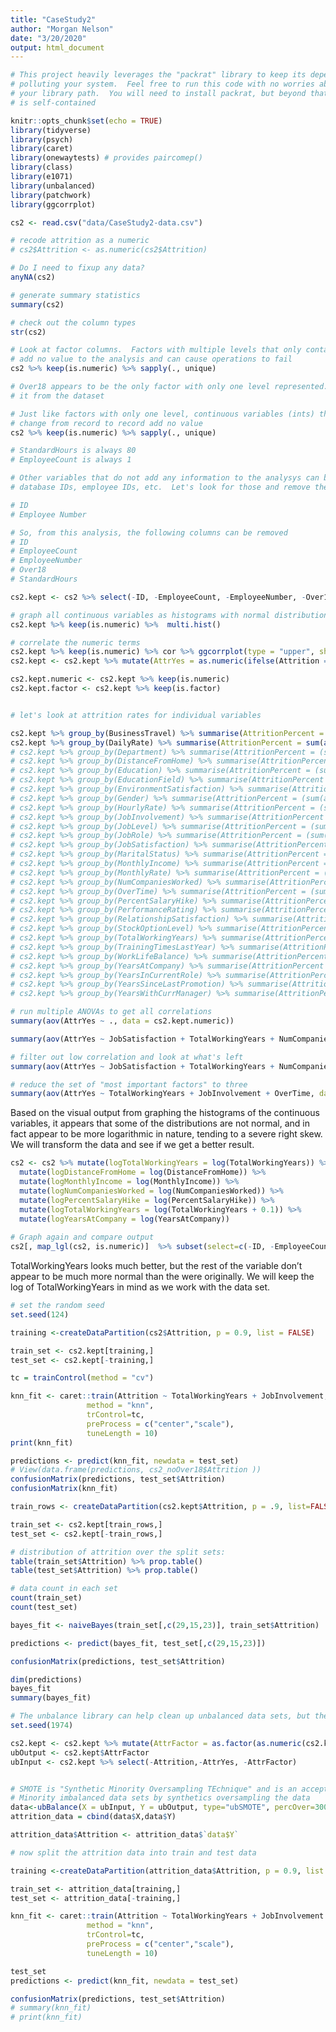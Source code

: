 ```yaml
---
title: "CaseStudy2"
author: "Morgan Nelson"
date: "3/20/2020"
output: html_document
---
```


```r
# This project heavily leverages the "packrat" library to keep its dependencies from 
# polluting your system.  Feel free to run this code with no worries about cleaning up 
# your library path.  You will need to install packrat, but beyond that, this project
# is self-contained

knitr::opts_chunk$set(echo = TRUE)
library(tidyverse)
library(psych)
library(caret)
library(onewaytests) # provides paircomep()
library(class)
library(e1071)
library(unbalanced)
library(patchwork)
library(ggcorrplot)

cs2 <- read.csv("data/CaseStudy2-data.csv")

# recode attrition as a numeric
# cs2$Attrition <- as.numeric(cs2$Attrition)
```

```r
# Do I need to fixup any data?
anyNA(cs2)

# generate summary statistics
summary(cs2)

# check out the column types
str(cs2)

# Look at factor columns.  Factors with multiple levels that only contain one value 
# add no value to the analysis and can cause operations to fail
cs2 %>% keep(is.numeric) %>% sapply(., unique)

# Over18 appears to be the only factor with only one level represented.  We can remove
# it from the dataset

# Just like factors with only one level, continuous variables (ints) that do not
# change from record to record add no value
cs2 %>% keep(is.numeric) %>% sapply(., unique)

# StandardHours is always 80
# EmployeeCount is always 1

# Other variables that do not add any information to the analysys can by
# database IDs, employee IDs, etc.  Let's look for those and remove them as well.

# ID
# Employee Number

# So, from this analysis, the following columns can be removed
# ID
# EmployeeCount
# EmployeeNumber
# Over18
# StandardHours

cs2.kept <- cs2 %>% select(-ID, -EmployeeCount, -EmployeeNumber, -Over18, -StandardHours)

# graph all continuous variables as histograms with normal distribution overlays
cs2.kept %>% keep(is.numeric) %>%  multi.hist()

# correlate the numeric terms
cs2.kept %>% keep(is.numeric) %>% cor %>% ggcorrplot(type = "upper", show.diag = FALSE)
cs2.kept <- cs2.kept %>% mutate(AttrYes = as.numeric(ifelse(Attrition == "Yes", 1, 0)))

cs2.kept.numeric <- cs2.kept %>% keep(is.numeric)
cs2.kept.factor <- cs2.kept %>% keep(is.factor)



```
```r
# let's look at attrition rates for individual variables

cs2.kept %>% group_by(BusinessTravel) %>% summarise(AttritionPercent = sum(as.numeric(Attrition)-1)/n(), totalPeople = n())
cs2.kept %>% group_by(DailyRate) %>% summarise(AttritionPercent = sum(as.numeric(Attrition)-1)/n(), totalPeople = n())
# cs2.kept %>% group_by(Department) %>% summarise(AttritionPercent = (sum(as.numeric(cs2.kept$Attrition)-1)/n()), totalPeople = n())
# cs2.kept %>% group_by(DistanceFromHome) %>% summarise(AttritionPercent = (sum(as.numeric(cs2.kept$Attrition)-1)/n()), totalPeople = n())
# cs2.kept %>% group_by(Education) %>% summarise(AttritionPercent = (sum(as.numeric(cs2.kept$Attrition)-1)/n()), totalPeople = n())
# cs2.kept %>% group_by(EducationField) %>% summarise(AttritionPercent = (sum(as.numeric(cs2.kept$Attrition)-1)/n()), totalPeople = n())
# cs2.kept %>% group_by(EnvironmentSatisfaction) %>% summarise(AttritionPercent = (sum(as.numeric(cs2.kept$Attrition)-1)/n()), totalPeople = n())
# cs2.kept %>% group_by(Gender) %>% summarise(AttritionPercent = (sum(as.numeric(cs2.kept$Attrition)-1)/n()), totalPeople = n())
# cs2.kept %>% group_by(HourlyRate) %>% summarise(AttritionPercent = (sum(as.numeric(cs2.kept$Attrition)-1)/n()), totalPeople = n())
# cs2.kept %>% group_by(JobInvolvement) %>% summarise(AttritionPercent = (sum(as.numeric(cs2.kept$Attrition)-1)/n()), totalPeople = n())
# cs2.kept %>% group_by(JobLevel) %>% summarise(AttritionPercent = (sum(as.numeric(cs2.kept$Attrition)-1)/n()), totalPeople = n())
# cs2.kept %>% group_by(JobRole) %>% summarise(AttritionPercent = (sum(as.numeric(cs2.kept$Attrition)-1)/n()), totalPeople = n())
# cs2.kept %>% group_by(JobSatisfaction) %>% summarise(AttritionPercent = (sum(as.numeric(cs2.kept$Attrition)-1)/n()), totalPeople = n())
# cs2.kept %>% group_by(MaritalStatus) %>% summarise(AttritionPercent = (sum(as.numeric(cs2.kept$Attrition)-1)/n()), totalPeople = n())
# cs2.kept %>% group_by(MonthlyIncome) %>% summarise(AttritionPercent = (sum(as.numeric(cs2.kept$Attrition)-1)/n()), totalPeople = n())
# cs2.kept %>% group_by(MonthlyRate) %>% summarise(AttritionPercent = (sum(as.numeric(cs2.kept$Attrition)-1)/n()), totalPeople = n())
# cs2.kept %>% group_by(NumCompaniesWorked) %>% summarise(AttritionPercent = (sum(as.numeric(cs2.kept$Attrition)-1)/n()), totalPeople = n())
# cs2.kept %>% group_by(OverTime) %>% summarise(AttritionPercent = (sum(as.numeric(cs2.kept$Attrition)-1)/n()), totalPeople = n())
# cs2.kept %>% group_by(PercentSalaryHike) %>% summarise(AttritionPercent = (sum(as.numeric(cs2.kept$Attrition)-1)/n()), totalPeople = n())
# cs2.kept %>% group_by(PerformanceRating) %>% summarise(AttritionPercent = (sum(as.numeric(cs2.kept$Attrition)-1)/n()), totalPeople = n())
# cs2.kept %>% group_by(RelationshipSatisfaction) %>% summarise(AttritionPercent = (sum(as.numeric(cs2.kept$Attrition)-1)/n()), totalPeople = n())
# cs2.kept %>% group_by(StockOptionLevel) %>% summarise(AttritionPercent = (sum(as.numeric(cs2.kept$Attrition)-1)/n()), totalPeople = n())
# cs2.kept %>% group_by(TotalWorkingYears) %>% summarise(AttritionPercent = (sum(as.numeric(cs2.kept$Attrition)-1)/n()), totalPeople = n())
# cs2.kept %>% group_by(TrainingTimesLastYear) %>% summarise(AttritionPercent = (sum(as.numeric(cs2.kept$Attrition)-1)/n()), totalPeople = n())
# cs2.kept %>% group_by(WorkLifeBalance) %>% summarise(AttritionPercent = (sum(as.numeric(cs2.kept$Attrition)-1)/n()), totalPeople = n())
# cs2.kept %>% group_by(YearsAtCompany) %>% summarise(AttritionPercent = (sum(as.numeric(cs2.kept$Attrition)-1)/n()), totalPeople = n())
# cs2.kept %>% group_by(YearsInCurrentRole) %>% summarise(AttritionPercent = (sum(as.numeric(cs2.kept$Attrition)-1)/n()), totalPeople = n())
# cs2.kept %>% group_by(YearsSinceLastPromotion) %>% summarise(AttritionPercent = (sum(as.numeric(cs2.kept$Attrition)-1)/n()), totalPeople = n())
# cs2.kept %>% group_by(YearsWithCurrManager) %>% summarise(AttritionPercent = (sum(as.numeric(cs2.kept$Attrition)-1)/n()), totalPeople = n())

```
```r

# run multiple ANOVAs to get all correlations
summary(aov(AttrYes ~ ., data = cs2.kept.numeric))

summary(aov(AttrYes ~ JobSatisfaction + TotalWorkingYears + NumCompaniesWorked + StockOptionLevel + Age + BusinessTravel + DailyRate + Department + DistanceFromHome + Education + EducationField + EnvironmentSatisfaction + Gender + HourlyRate + JobInvolvement + JobLevel + JobRole + MaritalStatus + MonthlyIncome + MonthlyRate + OverTime + PercentSalaryHike + PerformanceRating + TrainingTimesLastYear + WorkLifeBalance + YearsAtCompany + YearsAtCompany + YearsInCurrentRole + YearsSinceLastPromotion + YearsWithCurrManager, data = cs2.kept))

# filter out low correlation and look at what's left
summary(aov(AttrYes ~ JobSatisfaction + TotalWorkingYears + NumCompaniesWorked + StockOptionLevel + DistanceFromHome + JobInvolvement + OverTime, data = cs2.kept))

# reduce the set of "most important factors" to three
summary(aov(AttrYes ~ TotalWorkingYears + JobInvolvement + OverTime, data = cs2.kept))

```
Based on the visual output from graphing the histograms of the continuous variables, it appears that some of the distributions are not normal, and in fact appear to be more logarithmic in nature, tending to a severe right skew.  We will transform the data and see if we get a better result.

```r

cs2 <- cs2 %>% mutate(logTotalWorkingYears = log(TotalWorkingYears)) %>% 
  mutate(logDistanceFromHome = log(DistanceFromHome)) %>% 
  mutate(logMonthlyIncome = log(MonthlyIncome)) %>% 
  mutate(logNumCompaniesWorked = log(NumCompaniesWorked)) %>% 
  mutate(logPercentSalaryHike = log(PercentSalaryHike)) %>% 
  mutate(logTotalWorkingYears = log(TotalWorkingYears + 0.1)) %>% 
  mutate(logYearsAtCompany = log(YearsAtCompany))
  
# Graph again and compare output
cs2[, map_lgl(cs2, is.numeric)]  %>% subset(select=c(-ID, -EmployeeCount, -EmployeeNumber, -StandardHours)) %>%  multi.hist()
```

TotalWorkingYears looks much better, but the rest of the variable don't appear to be much more normal than the were originally.  We will keep the log of TotalWorkingYears in mind as we work with the data set.
``` r

# set the random seed
set.seed(124)

training <-createDataPartition(cs2$Attrition, p = 0.9, list = FALSE)

train_set <- cs2.kept[training,]
test_set <- cs2.kept[-training,]

tc = trainControl(method = "cv")

knn_fit <- caret::train(Attrition ~ TotalWorkingYears + JobInvolvement, data = cs2.kept,
                 method = "knn",
                 trControl=tc,
                 preProcess = c("center","scale"),
                 tuneLength = 10)
print(knn_fit)

predictions <- predict(knn_fit, newdata = test_set)
# View(data.frame(predictions, cs2_noOver18$Attrition ))
confusionMatrix(predictions, test_set$Attrition)
confusionMatrix(knn_fit)
```

``` r

train_rows <- createDataPartition(cs2.kept$Attrition, p = .9, list=FALSE)

train_set <- cs2.kept[train_rows,]
test_set <- cs2.kept[-train_rows,]

# distribution of attrition over the split sets:
table(train_set$Attrition) %>% prop.table()
table(test_set$Attrition) %>% prop.table()

# data count in each set
count(train_set)
count(test_set)

```
```r

bayes_fit <- naiveBayes(train_set[,c(29,15,23)], train_set$Attrition)

predictions <- predict(bayes_fit, test_set[,c(29,15,23)])

confusionMatrix(predictions, test_set$Attrition)

```
``` r
dim(predictions)
bayes_fit
summary(bayes_fit)

```
```r

# The unbalance library can help clean up unbalanced data sets, but the output factor must have levels 0,1
set.seed(1974)

cs2.kept <- cs2.kept %>% mutate(AttrFactor = as.factor(as.numeric(cs2.kept$Attrition) -1))
ubOutput <- cs2.kept$AttrFactor
ubInput <- cs2.kept %>% select(-Attrition,-AttrYes, -AttrFactor)


# SMOTE is "Synthetic Minority Oversampling TEchnique" and is an accepted way to counter
# Minority imbalanced data sets by synthetics oversampling the data
data<-ubBalance(X = ubInput, Y = ubOutput, type="ubSMOTE", percOver=300, percUnder=150, verbose=TRUE)
attrition_data = cbind(data$X,data$Y)

attrition_data$Attrition <- attrition_data$`data$Y`

# now split the attrition data into train and test data

training <-createDataPartition(attrition_data$Attrition, p = 0.9, list = FALSE)

train_set <- attrition_data[training,]
test_set <- attrition_data[-training,]

knn_fit <- caret::train(Attrition ~ TotalWorkingYears + JobInvolvement + OverTime, data = train_set,
                 method = "knn",
                 trControl=tc,
                 preProcess = c("center","scale"),
                 tuneLength = 10)

test_set
predictions <- predict(knn_fit, newdata = test_set)

confusionMatrix(predictions, test_set$Attrition)
# summary(knn_fit)
# print(knn_fit)
```
